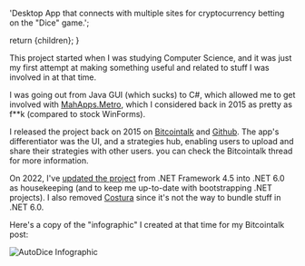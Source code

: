 
  'Desktop App that connects with multiple sites for cryptocurrency betting on the "Dice" game.';

  return <BaseProject title={title} description={description} imgSrc={imgSrc} imgAlt={imgAlt} pubDate={pubDate} link={link}>{children}</BaseProject>;
}

This project started when I was studying Computer Science, and it was just my first attempt at making something useful and related to stuff I was involved in at that time.

I was going out from Java GUI (which sucks) to C#, which allowed me to get involved with [MahApps.Metro](https://mahapps.com/), which I considered back in 2015 as pretty as f\*\*k (compared to stock WinForms).

I released the project back on 2015 on [Bitcointalk](https://bitcointalk.org/index.php?topic=1135816.0) and [Github](https://github.com/SebastianBar/AutoDice). The app's differentiator was the UI, and a strategies hub, enabling users to upload and share their strategies with other users. you can check the Bitcointalk thread for more information.

On 2022, I've [updated the project](https://github.com/SebastianBar/AutoDice/commit/194cb75cbf924faa50528c8da1b259b2f51213f1) from .NET Framework 4.5 into .NET 6.0 as housekeeping (and to keep me up-to-date with bootstrapping .NET projects). I also removed [Costura](https://github.com/Fody/Costura) since it's not the way to bundle stuff in .NET 6.0.

Here's a copy of the "infographic" I created at that time for my Bitcointalk post:

<Image src={FooterImage} alt="AutoDice Infographic" width={800} format="webp" />

